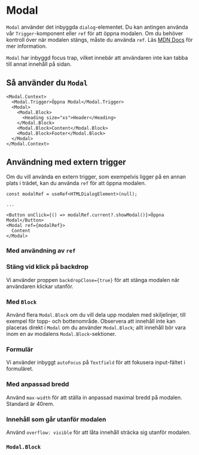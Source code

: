


<Meta of={ModalStories} />

# Modal

`Modal` använder det inbyggda `dialog`-elementet. Du kan antingen använda vår `Trigger`-komponent eller `ref` för att öppna modalen.
Om du behöver kontroll över när modalen stängs, måste du använda `ref`.
Läs [MDN Docs](https://developer.mozilla.org/en-US/docs/Web/HTML/Element/dialog) för mer information.

`Modal` har inbyggd focus trap, vilket innebär att användaren inte kan tabba till annat innehåll på sidan.

<Primary />
<Controls />

## Så använder du `Modal`

```tsx
<Modal.Context>
  <Modal.Trigger>Öppna Modal</Modal.Trigger>
  <Modal>
    <Modal.Block>
      <Heading size="xs">Header</Heading>
    </Modal.Block>
    <Modal.Block>Content</Modal.Block>
    <Modal.Block>Footer</Modal.Block>
  </Modal>
</Modal.Context>
```

## Användning med extern trigger

Om du vill använda en extern trigger, som exempelvis ligger på en annan plats i trädet, kan du använda `ref` för att öppna modalen.

```tsx
const modalRef = useRef<HTMLDialogElement>(null);

...

<Button onClick={() => modalRef.current?.showModal()}>Öppna Modal</Button>
<Modal ref={modalRef}>
  Content
</Modal>
```

### Med användning av `ref`

<Canvas of={ModalStories.WithoutModalContext} />

### Stäng vid klick på backdrop

Vi använder proppen `backdropClose={true}` för att stänga modalen när användaren klickar utanför.

<Canvas of={ModalStories.BackdropClose} />

### Med `Block`

Använd flera `Modal.Block` om du vill dela upp modalen med skiljelinjer, till exempel för topp- och bottenområde.
Observera att innehåll inte kan placeras direkt i `Modal` om du använder `Modal.Block`; allt innehåll bör vara inom en av modalens `Modal.Block`-sektioner.

<Canvas of={ModalStories.WithHeaderAndFooter} />

### Formulär

Vi använder inbyggt `autoFocus` på `Textfield` för att fokusera input-fältet i formuläret.

<Canvas of={ModalStories.ModalWithForm} />

### Med anpassad bredd

Använd `max-width` för att ställa in anpassad maximal bredd på modalen. Standard är 40rem.

<Canvas of={ModalStories.ModalWithMaxWidth} />

### Innehåll som går utanför modalen

Använd `overflow: visible` för att låta innehåll sträcka sig utanför modalen.

<Canvas of={ModalStories.ModalWithCombobox} />

### `Modal.Block`

<ArgTypes of={Modal.Block} />